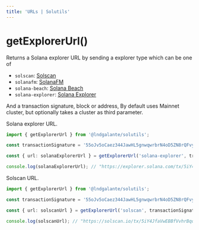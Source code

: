 ```yaml
---
title: 'URLs | Solutils'
---
```



# getExplorerUrl()

Returns a Solana explorer URL by sending a explorer type which can be one of

- `solscan`: [Solscan](https://solscan.io)
- `solanafm`: [SolanaFM](https://solana.fm)
- `solana-beach`: [Solana Beach](https://solanabeach.io)
- `solana-explorer`: [Solana Explorer](https://explorer.solana.com)

And a transaction signature, block or address,
By default uses Mainnet cluster, but optionally takes a cluster as third parameter.

Solana explorer URL.

```typescript
import { getExplorerUrl } from '@lndgalante/solutils';

const transactionSignature = '55oJv5oCaez344JawHL5gnwqwrbrN4oD5ZN8rQFvyRSWzwXTTe178QG7KK9cR2wFkwecEca3V5vdbFexFG1ayECm';

const { url: solanaExplorerUrl } = getExplorerUrl('solana-explorer', transactionSignature);

console.log(solanaExplorerUrl); // "https://explorer.solana.com/tx/5iY4JfaVwEBBfVvhrBqqWc3F75xqM32wiEzdwSRzFnddqBTLiErPJr2XsqgfdTQkr92ygW4duSWCjLAomCnTdu3a?cluster=mainnet-beta"
```

Solscan URL.

```typescript
import { getExplorerUrl } from '@lndgalante/solutils';

const transactionSignature = '55oJv5oCaez344JawHL5gnwqwrbrN4oD5ZN8rQFvyRSWzwXTTe178QG7KK9cR2wFkwecEca3V5vdbFexFG1ayECm';

const { url: solscanUrl } = getExplorerUrl('solscan', transactionSignature);

console.log(solscanUrl); // "https://solscan.io/tx/5iY4JfaVwEBBfVvhrBqqWc3F75xqM32wiEzdwSRzFnddqBTLiErPJr2XsqgfdTQkr92ygW4duSWCjLAomCnTdu3a?cluster=mainnet-beta"
```
